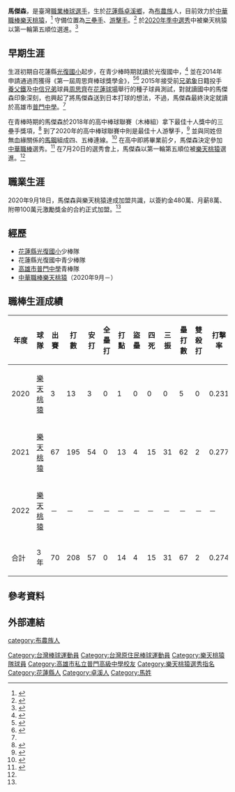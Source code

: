 {{Infobox CPBL player|
|name=馬傑森|
|image=|
|width=300|
|position=三壘手/游擊手/二壘手|
|team=樂天桃猿|
|number=94|
|bats=右|
|throws=右|
|birthdate={{birth_date_and_age|2002|5|15|mf=y}}|
|birthplace={{TWN}}[[花蓮縣|花蓮縣]][[卓溪鄉|卓溪鄉]]|
|debutdate=10月17日
|debutyear=2020年
|debutteam=樂天桃猿
|statyear=2021年球季
|stat1label=打擊率
|stat1value=0.274
|stat2label=全壘打
|stat2value=0
|stat3label=打點
|stat3value=14
|stat4label=盜壘
|stat4value=4
|teams=<nowiki></nowiki>
*[[樂天桃猿|樂天桃猿]]（2020年9月－）
}}
'''馬傑森'''{{BD|2002年|5月15日|catIdx=M}}，是臺灣[[职业棒球|職業棒球選手]]，生於[[花蓮縣|花蓮縣]][[卓溪鄉|卓溪鄉]]，為[[布農族|布農族]]人，目前效力於[[中華職業棒球大聯盟|中華職棒]][[樂天桃猿|樂天桃猿]]，<ref name="簽約">{{cite news |language = zh-tw |author = 鄧心瑜 |coauthors =  |url = https://www.chinatimes.com/realtimenews/20200918003390-260403 |title = 中職》桃猿簽下第一指名 馬傑森簽約金480萬元 |publisher = 中時新聞網 |pages =  |date = 2020-09-18 |accessdate = 2020-09-27 |archive-date = 2020-09-20 |archive-url = https://web.archive.org/web/20200920214355/https://www.chinatimes.com/realtimenews/20200918003390-260403 |dead-url = no }}</ref> 守備位置為[[三壘手|三壘手]]、[[游擊手|游擊手]]。<ref>{{cite news |language = zh-tw |author = 曾博群 |coauthors =  |url = http://media.pbplus.me/107518 |title = 中職／馬傑森條件出色 二軍先游擊養成 |publisher = PB+ |pages =  |date = 2020-09-18 |accessdate = 2020-09-27 |archive-date = 2020-10-29 |archive-url = https://web.archive.org/web/20201029231323/http://media.pbplus.me/107518 |dead-url = no }}</ref> 於[[中華職棒歷年選秀會#職棒三十一年（2020年）|2020年季中選秀]]中被樂天桃猿以第一輪第五順位選進。<ref name="選秀">{{cite news |language = zh-tw |author = 王真魚 |coauthors =  |url = https://sports.ettoday.net/news/1765253 |title = 中職／馬傑森獲猿首輪指名「腦袋空白」　想和陳俊秀請教打擊 |publisher = ETtoday新聞雲 |pages =  |date = 2020-07-20 |accessdate = 2020-09-27 |archive-date = 2020-10-27 |archive-url = https://web.archive.org/web/20201027070934/https://sports.ettoday.net/news/1765253 |dead-url = no }}</ref>

== 早期生涯 ==
生涯初期自花蓮縣[[花蓮縣光復鄉光復國民小學|光復國小]]起步，在青少棒時期就讀於光復國中，<ref name="青少棒">{{cite news |language = zh-tw |author = 羅志朋 |url = https://sports.ltn.com.tw/news/breakingnews/3084124 |title = 高中木棒聯賽》當年養父鐵看好的天才少年 馬傑森可能投入選秀 |publisher = 自由時報 |pages =  |date = 2020-02-29 |accessdate = 2020-09-27 |archive-date = 2020-10-26 |archive-url = https://web.archive.org/web/20201026184825/https://sports.ltn.com.tw/news/breakingnews/3084124 |dead-url = no }}</ref> 並在2014年申請通過而獲得《第一屆周思齊棒球獎學金》，<ref>{{Cite web |url = https://twbsball.dils.tku.edu.tw/wiki/index.php/%E9%A6%AC%E5%82%91%E6%A3%AE |title = 馬傑森 |author =  |date =  |publisher = 台灣棒球維基館 |language = zh-tw |accessdate = 2020-09-27 |quote = 2014年 -- 申請並通過而獲得《第一屆周思齊棒球獎學金》，獎金五千元。 |archive-date = 2020-09-25 |archive-url = https://web.archive.org/web/20200925131520/https://twbsball.dils.tku.edu.tw/wiki/index.php/%E9%A6%AC%E5%82%91%E6%A3%AE |dead-url = no }}</ref><ref>{{cite news |language = zh-tw |author = 郭宜欣 |url = http://media.pbplus.me/103799 |title = 中職／馬傑森球芽首獲指名 周思齊笑稱「獎學金還我」 |publisher = PB+ |pages =  |date = 2020-07-28 |accessdate = 2020-09-27 |archive-date = 2020-11-23 |archive-url = https://web.archive.org/web/20201123224001/http://media.pbplus.me/103799 |dead-url = no }}</ref> 2015年接受前[[中信兄弟|兄弟象]]日籍投手[[養父鐵|養父鐵]]及[[中信兄弟|中信兄弟]]球員[[周思齊|周思齊]]在[[花蓮縣立德興棒球場|花蓮球場]]舉行的種子球員測試，對就讀國中的馬傑森印象深刻，也興起了將馬傑森送到日本打球的想法，不過，馬傑森最終決定就讀於高雄市[[高雄市私立普門高級中學|普門中學]]。<ref name="青少棒"/>

在青棒時期的馬傑森於2018年的高中棒球聯賽（木棒組）拿下最佳十人獎中的三壘手獎項，<ref>{{cite news |language = zh-tw |author = 楊舒帆 |url = https://sports.ettoday.net/news/1125083 |title = 高中木聯／首度增設個人獎、最佳十人　穀保、平鎮豐收 |publisher = ETtoday新聞雲 |pages =  |date = 2018-03-06 |accessdate = 2020-10-01}}</ref> 到了2020年的高中棒球聯賽中則是最佳十人游擊手，<ref>{{cite news |language = zh-tw |author = 王婉玲 |url = https://tsltv.tumblr.com/post/611485232562143232/%E9%AB%98%E4%B8%AD%E6%9C%A8%E8%81%AF%E5%80%8B%E4%BA%BA%E7%8D%8E%E5%87%BA%E7%88%90-%E6%9E%97%E6%94%BF%E8%8F%AF%E7%A0%B4%E4%BA%94%E6%88%90%E6%8B%BF%E6%89%93%E6%93%8A%E7%8E%8B%E6%8B%9A%E9%81%B8%E7%A7%80 |title = 高中木聯》個人獎出爐 林政華破五成拿打擊王拚選秀 |publisher = Yahoo奇摩運動 |pages =  |date = 2020-03-02 |accessdate = 2020-10-01}}</ref> 並與同姓但無血緣關係的[[馬鋼_(棒球選手)|馬鋼]]組成四、五棒連線。<ref>{{cite news |language = zh-tw |author = 楊舒帆 |url = https://sports.ettoday.net/news/1658034 |title = 高中木聯／沒血緣馬家兄弟　馬鋼、馬傑森相約職棒再連線 |publisher = ETtoday新聞雲 |pages =  |date = 2020-03-02 |accessdate = 2020-10-02 |archive-date = 2021-02-24 |archive-url = https://web.archive.org/web/20210224171934/https://sports.ettoday.net/news/1658034 |dead-url = no }}</ref> 在高中即將畢業前夕，馬傑森決定參加[[中華職業棒球大聯盟|中華職棒]]選秀。<ref>{{cite news |language = zh-tw |author = 龔乃玠 |url = https://sports.ltn.com.tw/news/paper/1376322 |title = 玉山盃》中職選秀游擊區 馬傑森領號碼牌 |publisher = 自由時報 |pages =  |date = 2020-05-31 |accessdate = 2020-10-02 |archive-date = 2020-09-23 |archive-url = https://web.archive.org/web/20200923001418/https://sports.ltn.com.tw/news/paper/1376322 |dead-url = no }}</ref> 在7月20日的選秀會上，馬傑森以第一輪第五順位被[[樂天桃猿|樂天桃猿]]選進。<ref name="選秀"/>

== 職業生涯 ==
2020年9月18日，馬傑森與樂天桃猿達成加盟共識，以簽約金480萬、月薪8萬、附帶100萬元激勵獎金的合約正式加盟。<ref name="簽約"/>

== 經歷 ==
* [[花蓮縣|花蓮縣]][[花蓮縣光復鄉光復國民小學|光復國小]]少棒隊
* 花蓮縣光復國中青少棒隊
* [[高雄市|高雄市]][[高雄市私立普門高級中學|普門中學]]青棒隊
* [[中華職業棒球大聯盟|中華職棒]][[樂天桃猿|樂天桃猿]]（2020年9月－）

== 職棒生涯成績 ==
{| class="wikitable" width="1000px"
|- align="center" 
!年度!!球隊!!出賽!!打數!!安打!!全壘打!!打點!!盜壘!!四死!!三振!!壘打數!!雙殺打!!打擊率!!上壘率!!長打率!!OPS
|- align="center"
|2020||[[樂天桃猿|樂天桃猿]]||3||13||3||0||1||0||0||0||5||0||0.231||0.231||0.385||0.616
|- align="center"
|2021||[[樂天桃猿|樂天桃猿]]||67||195||54||0||13||4||15||31||62||2||0.277||0.329||0.318||0.647
|- align="center"
|2022||[[樂天桃猿|樂天桃猿]]||－||－||－||－||－||－||－||－||－||－||－||－||－||－
|- style="background:#B3424A;color:#FFFFFF" align="center" 
|合計||3年||70||208||57||0||14||4||15||31||67||2||0.274||0.323||0.322||0.645
|}

== 參考資料 ==
{{reflist}}

== 外部連結 ==
{{台灣棒球維基館}}
{{中華職棒球員資料|id=0000006240|name=馬傑森}}

{{樂天桃猿隊球員名單}}
{{DEFAULTSORT:Ma Chieh Sen}}
[[Category:台灣棒球運動員|Category:台灣棒球運動員]]
[[Category:台灣原住民棒球運動員|Category:台灣原住民棒球運動員]]
[[Category:樂天桃猿隊球員|Category:樂天桃猿隊球員]]
[[Category:高雄市私立普門高級中學校友|Category:高雄市私立普門高級中學校友]]
[[Category:樂天桃猿選秀指名|Category:樂天桃猿選秀指名]]
[[category:布農族人|category:布農族人]]
[[Category:花蓮縣人|Category:花蓮縣人]]
[[Category:卓溪人|Category:卓溪人]]
[[Category:馬姓|Category:馬姓]]